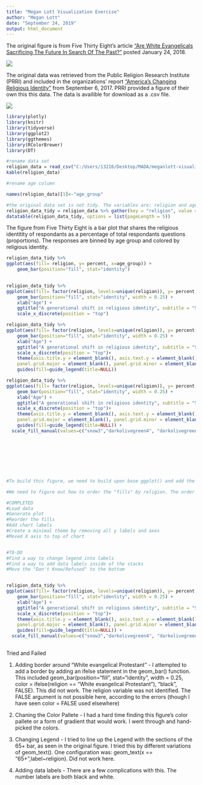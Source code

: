 ---
title: "Megan Lott Visualization Exercise"
author: "Megan Lott"
date: "September 24, 2019"
output: html_document
---

The original figure is from Five Thirty Eight's article ["Are White Evangelicals Sacrificing The Future In Search Of The Past?"](https://fivethirtyeight.com/features/are-white-evangelicals-sacrificing-the-future-in-search-of-the-past/) posted January 24, 2018.

![](C:\Users\13216\Desktop\MADA\meganlott-visualization\Generational Shifts in Religious Identity.png)

The original data was retrieved from the Public Religion Research Institute (PRRI) and included in the organizations' report ["America's Changing Religious Identity"](https://www.prri.org/research/american-religious-landscape-christian-religiously-unaffiliated/) from September 6, 2017. PRRI provided a figure of their own this this data. The data is availible for download as a .csv file.

![](C:\Users\13216\Desktop\MADA\meganlott-visualization\Generational Shifts in Religious Identity PRRI.png)

```{r Install Packages}

library(plotly)
library(knitr)
library(tidyverse)
library(ggplot2)
library(ggthemes)
library(RColorBrewer)
library(DT)


```


```{r Data Wrangling and Tidying}

#rename data set
religion_data = read_csv("C:/Users/13216/Desktop/MADA/meganlott-visualization/a-generational-shift-in.csv")
kable(religion_data)

#rename age column 

names(religion_data)[1]<-"age_group" 

#the original data set is not tidy. The variables are: religion and age. There are counts or percentages for each group. 
religion_data_tidy = religion_data %>% gather(key = "religion", value = "percent", -`age_group`)
datatable(religion_data_tidy, options = list(pageLength = 5))

```


The figure from Five Thirty Eight is a bar plot that shares the religious identitity of respondants as a percentage of total respondants questions (proportions). The responses are binned by age group and colored by religious identity. 


```{r Evolution of the Figure}

religion_data_tidy %>%
ggplot(aes(fill= religion, y= percent, x=age_group)) + 
    geom_bar(position="fill", stat="identity")

  
religion_data_tidy %>%
ggplot(aes(fill= factor(religion, levels=unique(religion)), y= percent, x=age_group)) + 
    geom_bar(position="fill", stat="identity", width = 0.25) +
    xlab("Age") +
    ggtitle("A generational shift in religious identity", subtitle = "Share of respondants by age group and religious affiliation") +
    scale_x_discrete(position = "top")

religion_data_tidy %>%
ggplot(aes(fill= factor(religion, levels=unique(religion)), y= percent, x=age_group)) + 
    geom_bar(position="fill", stat="identity", width = 0.25) +
    xlab("Age") +
    ggtitle("A generational shift in religious identity", subtitle = "Share of respondants by age group and religious affiliation") +
    scale_x_discrete(position = "top")+ 
    theme(axis.title.y = element_blank(), axis.text.y = element_blank(), axis.ticks.y = element_blank(),  
    panel.grid.major = element_blank(), panel.grid.minor = element_blank()) + 
    guides(fill=guide_legend(title=NULL))

religion_data_tidy %>%
ggplot(aes(fill= factor(religion, levels=unique(religion)), y= percent, x=age_group)) + 
    geom_bar(position="fill", stat="identity", width = 0.25) +
    xlab("Age") +
    ggtitle("A generational shift in religious identity", subtitle = "Share of respondants by age group and religious affiliation") +
    scale_x_discrete(position = "top")+ 
    theme(axis.title.y = element_blank(), axis.text.y = element_blank(), axis.ticks.y = element_blank(),  
    panel.grid.major = element_blank(), panel.grid.minor = element_blank()) + 
    guides(fill=guide_legend(title=NULL)) + 
  scale_fill_manual(values=c("snow3","darkolivegreen4", "darkolivegreen3","darkolivegreen1", "darkolivegreen2", "plum3", "plum2", "plum4", "plum1","coral3","khaki1", "chocolate2", "chocolate3")) 
  
  
  
  
  
  
  


```


```{r Data Visualization}

#To build this figure, we need to build upon base ggplot() and add the geom_bar() function. 

#We need to figure out how to order the "fills" by religion. The order in the original figure seems to have been alphabetized by ggplot automatically. How do we undo this? - Set religion as a factor. 

#COMPLETED
#Load data
#Generate plot 
#Reorder the fills
#Add chart labels
#Create a minimal theme by removing all y labels and axes 
#Moved X axis to top of chart 


#TO-DO
#Find a way to change legend into labels 
#Find a way to add data labels inside of the stacks
#Move the "Don't Know/Refused" to the bottom


religion_data_tidy %>%
ggplot(aes(fill= factor(religion, levels=unique(religion)), y= percent, x=age_group)) + 
    geom_bar(position="fill", stat="identity", width = 0.25) +
    xlab("Age") +
    ggtitle("A generational shift in religious identity", subtitle = "Share of respondants by age group and religious affiliation") +
    scale_x_discrete(position = "top")+ 
    theme(axis.title.y = element_blank(), axis.text.y = element_blank(), axis.ticks.y = element_blank(),  
    panel.grid.major = element_blank(), panel.grid.minor = element_blank()) + 
    guides(fill=guide_legend(title=NULL)) + 
  scale_fill_manual(values=c("snow3","darkolivegreen4", "darkolivegreen3","darkolivegreen1", "darkolivegreen2", "plum3", "plum2", "plum4", "plum1","coral3","khaki1", "chocolate2", "chocolate3")) 
  
```



Tried and Failed 

1. Adding border around "White evangelical Protestant" - I attempted to add a border by adding an ifelse statement in the geom_bar() function. This included geom_bar(position="fill", stat="identity", width = 0.25, color = ifelse(religion == "White evangelical Protestant"), "black", FALSE). This did not work. The religion variable was not identified. The FALSE argument is not possible here, according to the errors (though I have seen color = FALSE used elsewhere)

2. Chaning the Color Pallete - I had a hard time finding this figure's color pallete or a form of gradient that would work. I went through and hand-picked the colors. 

3. Changing Legend - I tried to line up the Legend with the sections of the 65+ bar, as seen in the original figure. I tried this by different variations of geom_text(). One configuration was: geom_text(x == "65+",label~religion). Did not work here.

4. Adding data labels - There are a few complications with this. The number labels are both black and white. 





